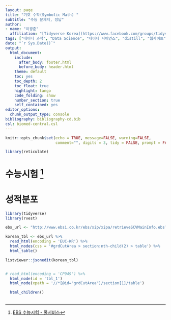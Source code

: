 ```yaml
---
layout: page
title: "기호 수학(Symbolic Math) "
subtitle: "수능 문제지, 정답"
author:
- name: "이광춘"
  affiliation: "[Tidyverse Korea](https://www.facebook.com/groups/tidyverse/)"
tags: ["데이터 과학", "Data Science", "데이터 사이언스", "distill", "웹사이트", "과학기술", "블로그"]
date: "`r Sys.Date()`"
output:
  html_document: 
    include:
      after_body: footer.html
      before_body: header.html
    theme: default
    toc: yes
    toc_depth: 2
    toc_float: true
    highlight: tango
    code_folding: show
    number_section: true
    self_contained: yes
editor_options: 
  chunk_output_type: console
bibliography: bibliography-cd.bib
csl: biomed-central.csl
---
```


```r
knitr::opts_chunk$set(echo = TRUE, message=FALSE, warning=FALSE,
                      comment="", digits = 3, tidy = FALSE, prompt = FALSE, fig.align = 'center')

library(reticulate)
```


# 수능시험 [^ebs-exam] {#math-gre}

[^ebs-exam]: [EBS 수능시험 - 풀서비스](http://www.ebsi.co.kr/ebs/xip/xipa/retrieveSCVMainInfo.ebs?irecord=202012033)

# 성적분포 {#assume-normal}


```r
library(tidyverse)
library(rvest)

ebs_url <- "http://www.ebsi.co.kr/ebs/xip/xipa/retrieveSCVMainInfo.ebs?irecord=202012033&targetCd=D300"

korean_tbl <- ebs_url %>% 
  read_html(encoding = 'EUC-KR') %>% 
  html_nodes(css = '#grdCutArea > section:nth-child(2) > table') %>% 
  html_table()

listviewer::jsonedit(korean_tbl)


# read_html(encoding = 'CP949') %>% 
  html_node(id = 'tbl_1')
  html_node(xpath = '//*[@id="grdCutArea"]/section[1]/table')

  html_children()
  


```





